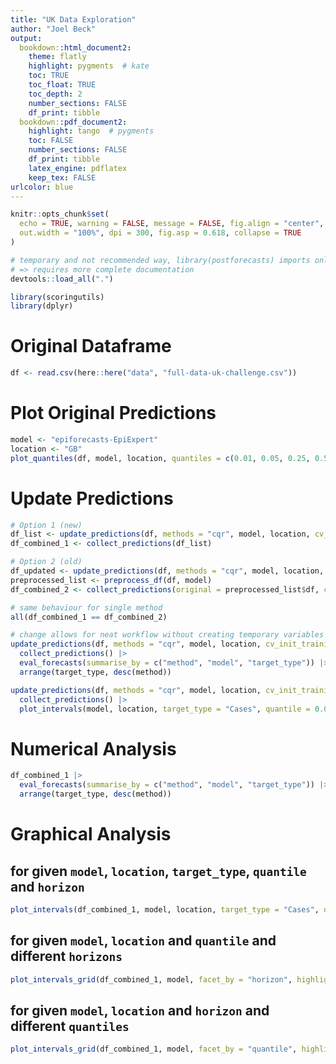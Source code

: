 ```yaml
---
title: "UK Data Exploration"
author: "Joel Beck"
output:
  bookdown::html_document2:
    theme: flatly
    highlight: pygments  # kate
    toc: TRUE
    toc_float: TRUE
    toc_depth: 2
    number_sections: FALSE
    df_print: tibble
  bookdown::pdf_document2:
    highlight: tango  # pygments
    toc: FALSE
    number_sections: FALSE
    df_print: tibble
    latex_engine: pdflatex
    keep_tex: FALSE
urlcolor: blue
---
```


```r
knitr::opts_chunk$set(
  echo = TRUE, warning = FALSE, message = FALSE, fig.align = "center",
  out.width = "100%", dpi = 300, fig.asp = 0.618, collapse = TRUE
)
```

```r
# temporary and not recommended way, library(postforecasts) imports only functions with @export tag
# => requires more complete documentation
devtools::load_all(".")

library(scoringutils)
library(dplyr)
```

# Original Dataframe

```r
df <- read.csv(here::here("data", "full-data-uk-challenge.csv"))
```

# Plot Original Predictions

```r
model <- "epiforecasts-EpiExpert"
location <- "GB"
plot_quantiles(df, model, location, quantiles = c(0.01, 0.05, 0.25, 0.5, 0.75, 0.95, 0.99))
```

# Update Predictions

```r
# Option 1 (new)
df_list <- update_predictions(df, methods = "cqr", model, location, cv_init_training = 3, return_list = TRUE)
df_combined_1 <- collect_predictions(df_list)
```

```r
# Option 2 (old)
df_updated <- update_predictions(df, methods = "cqr", model, location, cv_init_training = 3)
preprocessed_list <- preprocess_df(df, model)
df_combined_2 <- collect_predictions(original = preprocessed_list$df, cqr = df_updated)
```

```r
# same behaviour for single method
all(df_combined_1 == df_combined_2)
```

```r
# change allows for neat workflow without creating temporary variables
update_predictions(df, methods = "cqr", model, location, cv_init_training = 3, return_list = TRUE) |>
  collect_predictions() |>
  eval_forecasts(summarise_by = c("method", "model", "target_type")) |>
  arrange(target_type, desc(method))
```

```r
update_predictions(df, methods = "cqr", model, location, cv_init_training = 3, return_list = TRUE) |>
  collect_predictions() |>
  plot_intervals(model, location, target_type = "Cases", quantile = 0.05, horizon = 1)
```


# Numerical Analysis

```r
df_combined_1 |>
  eval_forecasts(summarise_by = c("method", "model", "target_type")) |>
  arrange(target_type, desc(method))
```

# Graphical Analysis

## for given `model`, `location`, `target_type`, `quantile` and `horizon`

```r
plot_intervals(df_combined_1, model, location, target_type = "Cases", quantile = 0.05, horizon = 1)
```

## for given `model`, `location` and `quantile` and different `horizons`

```r
plot_intervals_grid(df_combined_1, model, facet_by = "horizon", highlight_cv = TRUE)
```

## for given `model`, `location` and `horizon` and different `quantiles`

```r
plot_intervals_grid(df_combined_1, model, facet_by = "quantile", highlight_cv = TRUE)
```
